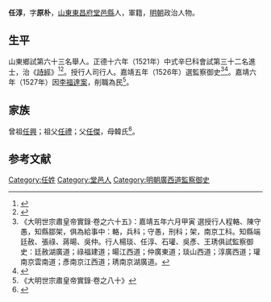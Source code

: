 {{明清人物信息框
| 姓名 = 任淳
| 原名 =
| 圖片名稱= 
| 圖片大小 =
| 圖片說明 = 
| 最高職務 = 廣西道監察御史
| 國家 = 大明 
| 爵位 =
| 籍貫 = [[山東|山東]][[東昌府|東昌府]][[堂邑縣|堂邑縣]]
| 族裔 = 
| 字號 = 字原朴
| 諡號 =
| 出生日期 = 十二月初十日
| 出生地點 = 
| 逝世日期 = 卒年不詳 
| 逝世地點 =
| 墓葬 =
| 配偶 = 高氏、宋氏
| 親屬 = 
| 出身 =
* 正德十六年辛巳科同進士出身
| 經歷 =
| 著作 =
}}
'''任淳'''{{BD|1484年||？年||}}，字'''原朴'''，[[山東|山東]][[東昌府|東昌府]][[堂邑縣|堂邑縣]]人，軍籍，[[明朝|明朝]]政治人物。

== 生平 ==
山東鄉試第六十三名舉人。正德十六年（1521年）中式辛巳科會試第三十二名進士，治《[[詩經|詩經]]》<ref>{{Cite book|title=《皇明贡举考》卷五|last=（明）[[张朝瑞|张朝瑞]]|first=|publisher=《续修四库全书》史部第828册|year=|isbn=|location=|pages=}}</ref><ref>{{Cite book|title=贡举志五种 上|last=鲁小俊，江俊伟著|first=|publisher=武汉：武汉大学出版社|year=2009|isbn=978-7-307-07043-1|location=|pages=}}</ref>。授行人司行人。嘉靖五年（1526年）選監察御史<ref>《大明世宗肅皇帝實錄·卷之六十五》：嘉靖五年六月甲寅 選授行人程輅、陳守愚，知縣鄒架，俱為給事中：輅，兵科；守愚，刑科；架，南京工科。知縣端廷赦、張祿、蔣暘、吳仲。行人楊琰、任淳、石瓘、吳彥、王琇俱試監察御史：廷赦湖廣道；祿福建道；暘江西道；仲廣東道；琰山西道；淳廣西道；瓘南京雲南道；彥南京江西道；琇南京湖廣道。</ref><ref>{{Cite book|title=《列朝詩集》[[s:列朝詩集/丁02#任御史淳_二首|丁集第二]]|last=（明）[[錢謙益|錢謙益]]|first=|publisher=|year=|isbn=|location=|pages=}}</ref>。嘉靖六年（1527年）因[[李福達案|李福達案]]，削職為民<ref>《大明世宗肅皇帝實錄·卷之八十》</ref>。

== 家族 ==
曾祖[[任興|任興]]；祖父[[任禮|任禮]]；父[[任傑|任傑]]，母韓氏<ref>{{Cite book|title=天一阁藏明代科举录选刊 登科录 点校本|last=龚延明主编|first=|publisher=宁波出版社|year=2016|isbn=978-7-5526-2320-8|location=宁波|pages=|quote=《天一閣藏明代科舉錄選刊.登科錄》之《正德十六年辛巳科進士登科錄》}}</ref>。

==参考文献==
{{reflist}}

{{正德十六年辛巳科殿試金榜}}
{{李福達案}}
{{Authority control}}
{{DEFAULTSORT:R}}
[[Category:任姓|Category:任姓]]
[[Category:堂邑人|Category:堂邑人]]
[[Category:明朝廣西道監察御史|Category:明朝廣西道監察御史]]